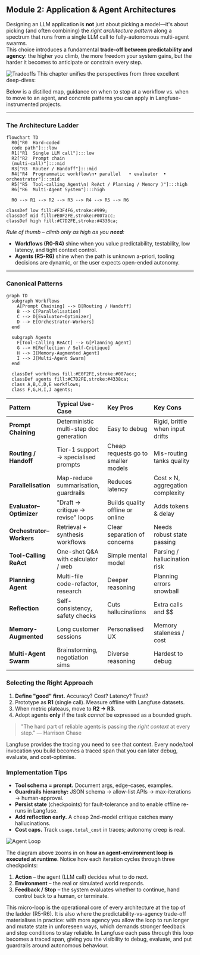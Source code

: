 ## **Module 2:** Application & Agent Architectures

Designing an LLM application is **not** just about picking a model—it's about picking (and often combining) the *right architecture pattern* along a spectrum that runs from a single LLM call to fully-autonomous multi-agent swarms.  
This choice introduces a fundamental **trade-off between predictability and agency**: the higher you climb, the more freedom your system gains, but the harder it becomes to anticipate or constrain every step.

![Tradeoffs](/images/academy/m2-tradeoff.png)
This chapter unifies the perspectives from three excellent deep-dives:

Below is a distilled map, guidance on when to stop at a workflow vs. when to move to an agent, and concrete patterns you can apply in Langfuse-instrumented projects.

---

### The Architecture Ladder

```mermaid
flowchart TD
  R0["R0  Hard-coded
  code path"]:::low
  R1["R1  Single LLM call"]:::low
  R2["R2  Prompt chain
  (multi-call)"]:::mid
  R3["R3  Router / Handoff"]:::mid
  R4["R4  Programmatic workflow\n• parallel   • evaluator  • orchestrator"]:::mid
  R5["R5  Tool-calling Agent\n( ReAct / Planning / Memory )"]:::high
  R6["R6  Multi-Agent System"]:::high

  R0 --> R1 --> R2 --> R3 --> R4 --> R5 --> R6

classDef low fill:#F3F4F6,stroke:#999;
classDef mid fill:#E0F2FE,stroke:#007acc;
classDef high fill:#C7D2FE,stroke:#4338ca;
```

*Rule of thumb – climb only as high as you **need**:*

* **Workflows (R0-R4)** shine when you value predictability, testability, low latency, and tight context control.
* **Agents (R5-R6)** shine when the path is unknown a-priori, tooling decisions are dynamic, or the user expects open-ended autonomy.

---

### Canonical Patterns

```mermaid
graph TD
  subgraph Workflows
    A[Prompt Chaining] --> B[Routing / Handoff]
    B --> C[Parallelisation]
    C --> D[Evaluator–Optimizer]
    D --> E[Orchestrator–Workers]
  end

  subgraph Agents
    F[Tool-Calling ReAct] --> G[Planning Agent]
    G --> H[Reflection / Self-Critique]
    H --> I[Memory-Augmented Agent]
    I --> J[Multi-Agent Swarm]
  end

  classDef workflows fill:#E0F2FE,stroke:#007acc;
  classDef agents fill:#C7D2FE,stroke:#4338ca;
  class A,B,C,D,E workflows;
  class F,G,H,I,J agents;
```

| Pattern | Typical Use-Case | Key Pros | Key Cons |
| :-- | :-- | :-- | :-- |
| **Prompt Chaining** | Deterministic multi-step doc generation | Easy to debug | Rigid, brittle when input drifts |
| **Routing / Handoff** | Tier-1 support → specialised prompts | Cheap requests go to smaller models | Mis-routing tanks quality |
| **Parallelisation** | Map-reduce summarisation, guardrails | Reduces latency | Cost × N, aggregation complexity |
| **Evaluator–Optimizer** | "Draft → critique → revise" loops | Builds quality offline or online | Adds tokens & delay |
| **Orchestrator–Workers** | Retrieval + synthesis workflows | Clear separation of concerns | Needs robust state passing |
| **Tool-Calling ReAct** | One-shot Q&A with calculator / web | Simple mental model | Parsing / hallucination risk |
| **Planning Agent** | Multi-file code-refactor, research | Deeper reasoning | Planning errors snowball |
| **Reflection** | Self-consistency, safety checks | Cuts hallucinations | Extra calls and $$ |
| **Memory-Augmented** | Long customer sessions | Personalised UX | Memory staleness / cost |
| **Multi-Agent Swarm** | Brainstorming, negotiation sims | Diverse reasoning | Hardest to debug |

### Selecting the Right Approach

1. **Define "good" first.** Accuracy? Cost? Latency? Trust?  
2. Prototype as **R1** (single call). Measure offline with Langfuse datasets.  
3. When metric plateaus, move to **R2 → R3**.  
4. Adopt agents **only** if the task *cannot* be expressed as a bounded graph.

> "The hard part of reliable agents is passing the *right context* at every step." — Harrison Chase

Langfuse provides the tracing you need to see that context. Every node/tool invocation you build becomes a traced span that you can later debug, evaluate, and cost-optimise.


### Implementation Tips

* **Tool schema = prompt.** Document args, edge-cases, examples.
* **Guardrails hierarchy:** JSON schema → allow-list APIs → max-iterations → human-approval.
* **Persist state** (checkpoints) for fault-tolerance and to enable offline re-runs in Langfuse.
* **Add reflection early.** A cheap 2nd-model critique catches many hallucinations.
* **Cost caps.** Track `usage.total_cost` in traces; autonomy creep is real.

![Agent Loop](/images/academy/m2-agent-loop.png)

The diagram above zooms in on **how an agent-environment loop is executed at runtime**. Notice how each iteration cycles through three checkpoints:
1. **Action** – the agent (LLM call) decides what to do next.
2. **Environment** – the real or simulated world responds.
3. **Feedback / Stop** – the system evaluates whether to continue, hand control back to a human, or terminate.

This micro-loop is the operational core of every architecture at the top of the ladder (R5-R6). It is also where the predictability-vs-agency trade-off materialises in practice: with more agency you allow the loop to run longer and mutate state in unforeseen ways, which demands stronger feedback and stop conditions to stay reliable. In Langfuse each pass through this loop becomes a traced span, giving you the visibility to debug, evaluate, and put guardrails around autonomous behaviour.